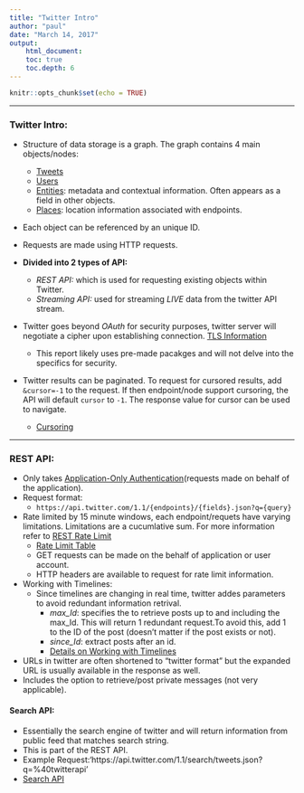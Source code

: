 ```yaml
---
title: "Twitter Intro"
author: "paul"
date: "March 14, 2017"
output: 
    html_document:
    toc: true
    toc.depth: 6
---
```


```r
knitr::opts_chunk$set(echo = TRUE)
```

*****

### Twitter Intro: 
*   Structure of data storage is a graph. The graph 
    contains 4 main objects/nodes:
    +   [Tweets](https://dev.twitter.com/overview/api/tweets)  
    +   [Users](https://dev.twitter.com/overview/api/users)
    +   [Entities](https://dev.twitter.com/overview/api/entities):
        metadata and contextual information. Often appears as a field in 
        other objects.
    +   [Places](https://dev.twitter.com/overview/api/places): location 
        information associated with endpoints.

*   Each object can be referenced by an unique ID. 

*   Requests are made using HTTP requests.
    
*   __Divided into 2 types of API:__
    +   _REST API:_ which is used for requesting existing
        objects within Twitter.
    +   _Streaming API:_ used for streaming _LIVE_ data from
        the twitter API stream. 

*   Twitter goes beyond _OAuth_ for security purposes, twitter 
    server will negotiate a cipher upon establishing connection. 
    [TLS Information](https://dev.twitter.com/overview/api/tls)
    +   This report likely uses pre-made pacakges and will not delve 
    into the specifics for security. 

*   Twitter results can be paginated. To request for cursored results,
    add `&cursor=-1` to the request. If then endpoint/node support cursoring, 
    the API will default `cursor` to `-1`. The response value for cursor can 
    be used to navigate. 
    +   [Cursoring](https://dev.twitter.com/overview/api/cursoring)
    
    
*****

### REST API:
*   Only takes [Application-Only Authentication ](https://dev.twitter.com/oauth/application-only)(requests made on behalf of the 
    application). 
*   Request format:
    +   `https://api.twitter.com/1.1/{endpoints}/{fields}.json?q={query}`
*   Rate limited by 15 minute windows, each endpoint/requets have varying limitations. 
    Limitations are a cucumlative sum. For more information refer to [REST Rate Limit](https://dev.twitter.com/rest/public/rate-limiting)
    +   [Rate Limit Table](https://dev.twitter.com/rest/public/rate-limits)
    +   GET requests can be made on the behalf of application or user account.
    +   HTTP headers are available to request for rate limit information. 
*   Working with Timelines:
    +   Since timelines are changing in real time, twitter addes parameters 
        to avoid redundant information retrival. 
        +   _max_Id_: specifies the to retrieve posts up to and including the max_Id. 
        This will return 1 redundant request.To avoid this, add 1 to the ID of the post 
        (doesn't matter if the post exists or not).
        +   _since_Id_: extract posts after an id. 
        +   [Details on Working with Timelines](https://dev.twitter.com/rest/public/timelines)
*   URLs in twitter are often shortened to "twitter format" but the expanded URL is 
    usually available in the response as well. 
*   Includes the option to retrieve/post private messages (not very applicable).

#### Search API:
*   Essentially the search engine of twitter and will return 
    information from public feed that matches search string. 
*   This is part of the REST API.
*   Example Request:'https://api.twitter.com/1.1/search/tweets.json?q=%40twitterapi'
*   [Search API](https://dev.twitter.com/rest/public/search)




